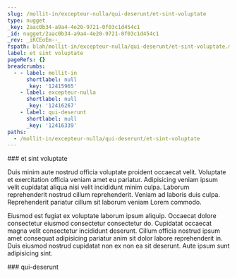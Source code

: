 ```yaml
---
slug: /mollit-in/excepteur-nulla/qui-deserunt/et-sint-voluptate
type: nugget
_key: 2aac0b34-a9a4-4e20-9721-0f03c1d454c1
_id: nugget/2aac0b34-a9a4-4e20-9721-0f03c1d454c1
_rev: _iKCEoEm--_
fspath: blah/mollit-in/excepteur-nulla/qui-deserunt/et-sint-voluptate.md
label: et sint voluptate
pageRefs: {}
breadcrumbs:
  - - label: mollit-in
      shortlabel: null
      _key: '12415965'
    - label: excepteur-nulla
      shortlabel: null
      _key: '12416267'
    - label: qui-deserunt
      shortlabel: null
      _key: '12416339'
paths:
  - /mollit-in/excepteur-nulla/qui-deserunt/et-sint-voluptate
---
```


<NuggetArea>
<Nugget slug="/mollit-in/excepteur-nulla/qui-deserunt/et-sint-voluptate" type="nugget" _key="2aac0b34-a9a4-4e20-9721-0f03c1d454c1" _id="nugget/2aac0b34-a9a4-4e20-9721-0f03c1d454c1" _rev="_iKCEoEm--_" fspath="blah/mollit-in/excepteur-nulla/qui-deserunt/et-sint-voluptate.md" label="et sint voluptate" paths="/mollit-in/excepteur-nulla/qui-deserunt/et-sint-voluptate">
<NuggetBody>
### et sint voluptate

Duis minim aute nostrud officia voluptate proident occaecat velit. Voluptate et exercitation officia veniam amet eu pariatur. Adipisicing veniam ipsum velit cupidatat aliqua nisi velit incididunt minim culpa. Laborum reprehenderit nostrud cillum reprehenderit. Veniam ad laboris duis culpa. Reprehenderit pariatur cillum sit laborum veniam Lorem commodo.

Eiusmod est fugiat ex voluptate laborum ipsum aliquip. Occaecat dolore consectetur eiusmod consectetur consectetur do. Cupidatat occaecat magna velit consectetur incididunt deserunt. Cillum officia nostrud ipsum amet consequat adipisicing pariatur anim sit dolor labore reprehenderit in. Duis eiusmod nostrud cupidatat non ex non ea sit deserunt. Aute ipsum sunt adipisicing sint.

</NuggetBody>
<Breadcrumbs>
<Crumbs>
<Crumb _key="12415965" label="mollit-in" /><Crumb _key="12416267" label="excepteur-nulla" /><Crumb _key="12416339" label="qui-deserunt" />
</Crumbs>
</Breadcrumbs>
</Nugget>

<NuggetsInbound>
</NuggetsInbound>
<NuggetsOutbound>
</NuggetsOutbound>
</NuggetArea>
<PassagesInbound>
<Passage direction="inbound" type="passage" _key="12416339" _id="passage/12416339" _rev="_iKCEoEm---" label="qui-deserunt" passage="qui-deserunt" fspath="blah/mollit-in/excepteur-nulla/qui-deserunt" paths="/mollit-in/excepteur-nulla/qui-deserunt" slug="/mollit-in/excepteur-nulla/qui-deserunt">
<NuggetBody>
### qui-deserunt

</NuggetBody>
<Breadcrumbs>
<Crumbs>
<Crumb _key="12415965" label="mollit-in" /><Crumb _key="12416267" label="excepteur-nulla" />
</Crumbs>
</Breadcrumbs>
</Passage>

</PassagesInbound>
<PassagesOutbound>
</PassagesOutbound>